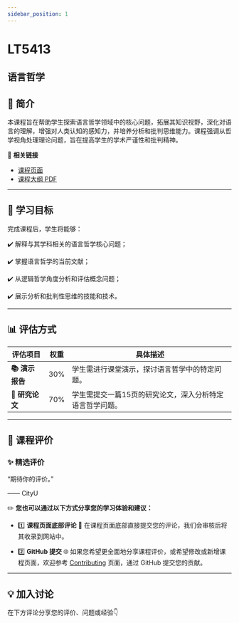 ```yaml
---
sidebar_position: 1
---
```


# LT5413
## 语言哲学

## **📘 简介**
本课程旨在帮助学生探索语言哲学领域中的核心问题，拓展其知识视野，深化对语言的理解，增强对人类认知的感知力，并培养分析和批判思维能力。课程强调从哲学视角处理理论问题，旨在提高学生的学术严谨性和批判精神。

🔗 **相关链接**
- [课程页面](https://www.cityu.edu.hk/catalogue/pg/202425/course/LT5413.htm)
- [课程大纲 PDF](https://www.cityu.edu.hk/catalogue/pg/202425/course/LT5413.pdf)

---

## **🎯 学习目标**

完成课程后，学生将能够：

✔️ 解释与其学科相关的语言哲学核心问题；

✔️ 掌握语言哲学的当前文献；

✔️ 从逻辑哲学角度分析和评估概念问题；

✔️ 展示分析和批判性思维的技能和技术。

---

## **📊 评估方式**

| **评估项目**            | **权重** | **具体描述**                                                                                     |
|------------------------|---------|-----------------------------------------------------------------------------------------------|
| **📚 演示报告**          | 30%     | 学生需进行课堂演示，探讨语言哲学中的特定问题。                                                         |
| **📄 研究论文**          | 70%     | 学生需提交一篇15页的研究论文，深入分析特定语言哲学问题。                                                  |

---

## **💬 课程评价**

### ✨ **精选评价**
<div className={commentStyles.commentBox}>
    <p className={commentStyles.commentText}>
        “期待你的评价。”
    </p>
    <p className={commentStyles.commentAuthor}>—— CityU</p>
</div>

✏️ **您也可以通过以下方式分享您的学习体验和建议：**

- 1️⃣ **课程页面底部评论**
💬 在课程页面底部直接提交您的评论，我们会审核后将其收录到网站中。

- 2️⃣ **GitHub 提交**
🌐 如果您希望更全面地分享课程评价，或希望修改或新增课程页面，欢迎参考 [Contributing](/contributing) 页面，通过 GitHub 提交您的贡献。

---

## **💡 加入讨论**

在下方评论分享您的评价、问题或经验👇
<Utterances />
